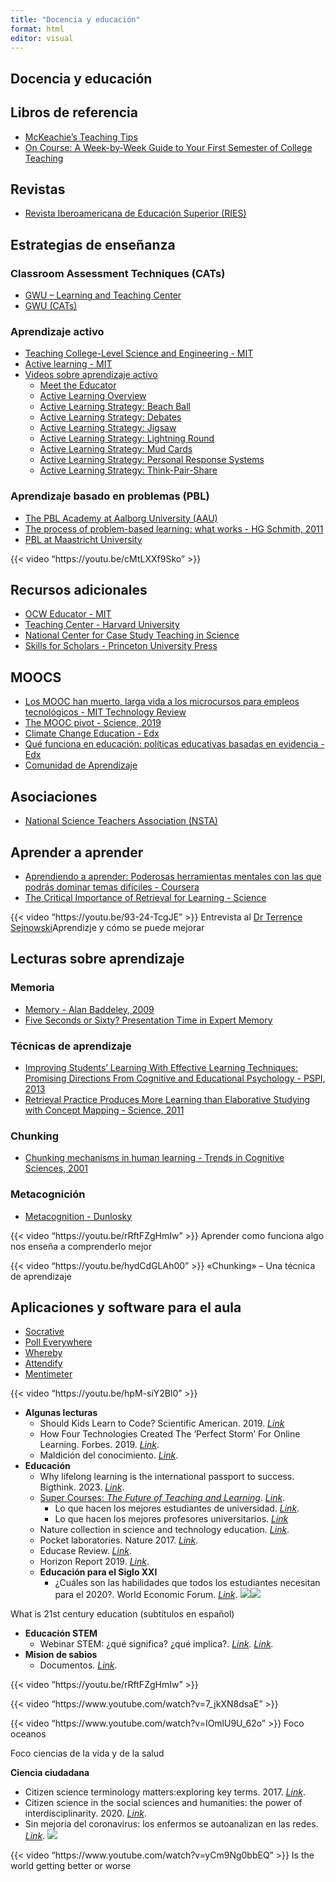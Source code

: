 ```yaml
---
title: "Docencia y educación"
format: html
editor: visual
---
```


## Docencia y educación

## Libros de referencia

-   [McKeachie’s Teaching Tips](https://books.google.com.co)
-   [On Course: A Week-by-Week Guide to Your First Semester of College Teaching](https://books.google.com.co)

## Revistas

-   [Revista Iberoamericana de Educación Superior (RIES)](https://www.ries.universia.unam.mx)

## Estrategias de enseñanza

### Classroom Assessment Techniques (CATs)

-   [GWU – Learning and Teaching Center](https://library.gwu.edu)
-   [GWU (CATs)](https://library.gwu.edu)

### Aprendizaje activo

-   [Teaching College-Level Science and Engineering - MIT](https://ocw.mit.edu)
-   [Active learning - MIT](https://tll.mit.edu)
-   [Videos sobre aprendizaje activo](https://www.youtube.com)
    -   [Meet the Educator](https://youtu.be)
    -   [Active Learning Overview](https://youtu.be)
    -   [Active Learning Strategy: Beach Ball](https://youtu.be)
    -   [Active Learning Strategy: Debates](https://youtu.be)
    -   [Active Learning Strategy: Jigsaw](https://youtu.be)
    -   [Active Learning Strategy: Lightning Round](https://youtu.be)
    -   [Active Learning Strategy: Mud Cards](https://youtu.be)
    -   [Active Learning Strategy: Personal Response Systems](https://youtu.be)
    -   [Active Learning Strategy: Think-Pair-Share](https://youtu.be)

### Aprendizaje basado en problemas (PBL)

-   [The PBL Academy at Aalborg University (AAU)](https://www.pbl.aau.dk)
-   [The process of problem-based learning: what works - HG Schmith, 2011](https://onlinelibrary.wiley.com)
-   [PBL at Maastricht University](https://www.maastrichtuniversity.nl)

{{< video "https://youtu.be/cMtLXXf9Sko" >}}

## Recursos adicionales

-   [OCW Educator - MIT](https://ocw.mit.edu)
-   [Teaching Center - Harvard University](https://hbsp.harvard.edu)
-   [National Center for Case Study Teaching in Science](https://sciencecases.lib.buffalo.edu)
-   [Skills for Scholars - Princeton University Press](https://press.princeton.edu)

## MOOCS

-   [Los MOOC han muerto, larga vida a los microcursos para empleos tecnológicos - MIT Technology Review](https://www.technologyreview.es)
-   [The MOOC pivot - Science, 2019](https://science.sciencemag.org)
-   [Climate Change Education - Edx](https://www.edx.org)
-   [Qué funciona en educación: políticas educativas basadas en evidencia - Edx](https://www.edx.org)
-   [Comunidad de Aprendizaje](https://www.comunidaddeaprendizaje.com.es)

## Asociaciones

-   [National Science Teachers Association (NSTA)](https://www.nsta.org)

## Aprender a aprender

-   [Aprendiendo a aprender: Poderosas herramientas mentales con las que podrás dominar temas difíciles - Coursera](https://www.coursera.org)
-   [The Critical Importance of Retrieval for Learning - Science](https://science.sciencemag.org)

{{< video "https://youtu.be/93-24-TcgJE" >}} Entrevista al [Dr Terrence Sejnowski](https://scholar.google.com/citations?user=m1qAiOUAAAAJ)Aprendizje y cómo se puede mejorar\

## Lecturas sobre aprendizaje

### Memoria

-   [Memory - Alan Baddeley, 2009](https://www.amazon.es)
-   [Five Seconds or Sixty? Presentation Time in Expert Memory](https://onlinelibrary.wiley.com)

### Técnicas de aprendizaje

-   [Improving Students’ Learning With Effective Learning Techniques: Promising Directions From Cognitive and Educational Psychology - PSPI, 2013](https://journals.sagepub.com)
-   [Retrieval Practice Produces More Learning than Elaborative Studying with Concept Mapping - Science, 2011](https://science.sciencemag.org)

### Chunking

-   [Chunking mechanisms in human learning - Trends in Cognitive Sciences, 2001](https://www.sciencedirect.com)

### Metacognición

-   [Metacognition - Dunlosky](https://books.google.com.co)

::: {layout-ncol="2"}
{{< video "https://youtu.be/rRftFZgHmIw" >}} Aprender como funciona algo nos enseña a comprenderlo mejor

{{< video "https://youtu.be/hydCdGLAh00" >}} «Chunking» – Una técnica de aprendizaje
:::

## Aplicaciones y software para el aula

-   [Socrative](https://socrative.com)
-   [Poll Everywhere](https://www.polleverywhere.com)
-   [Whereby](https://whereby.com)
-   [Attendify](https://attendify.com)
-   [Mentimeter](https://www.mentimeter.com)

{{< video "https://youtu.be/hpM-siY2Bl0" >}}

-   **Algunas lecturas**
    -   Should Kids Learn to Code? Scientific American. 2019. [*Link*](https://www.scientificamerican.com/article/should-kids-learn-to-code/)
    -   How Four Technologies Created The ‘Perfect Storm’ For Online Learning. Forbes. 2019. [*Link*](https://www.forbes.com/sites/anantagarwal/2019/08/10/how-four-technologies-created-the-perfect-storm-for-online-learning/#6b309227e23e).
    -   Maldición del conocimiento. [*Link*](https://es.wikipedia.org/wiki/Maldici%C3%B3n_del_conocimiento).
-   **Educación**
    -   Why lifelong learning is the international passport to success. Bigthink. 2023. [*Link*](https://bigthink.com/smart-skills/lifelong-learning/#Echobox=1702361749).
    -   [Super Courses: *The Future of Teaching and Learning*](https://press.princeton.edu/books/paperback/9780691182568/super-courses). [*Link*](https://books.google.com.co/books?id=_CZnEAAAQBAJ&printsec=frontcover&dq=Super+Courses:+The+Future+of+Teaching+and+Learning&hl=es-419&sa=X&redir_esc=y#v=onepage&q=Super%20Courses%3A%20The%20Future%20of%20Teaching%20and%20Learning&f=false).
        -   Lo que hacen los mejores estudiantes de universidad. [*Link*](https://books.google.com.co/books?id=qkxpBAAAQBAJ&printsec=frontcover&dq=Super+Courses:+The+Future+of+Teaching+and+Learning&hl=es-419&sa=X&ved=2ahUKEwiU-Nq4sbn8AhUSSzABHR0UCukQ6AF6BAgHEAM#v=onepage&q&f=false).
        -   Lo que hacen los mejores profesores universitarios. [*Link*](https://books.google.com.co/books?id=YwPCxQpxKbIC&printsec=frontcover&source=gbs_ge_summary_r&cad=0#v=onepage&q&f=false)
    -   Nature collection in science and technology education. [*Link*](https://www.nature.com/collections/wrhbjpkrfl).
    -   Pocket laboratories. Nature 2017. [*Link*](http://www.nature.com/nature/journal/v545/n7652/full/545119a.html?WT.mc_id=TWT_NA_1705_FHTECHFSMARTPHONELAB_PORTFOLIO).
    -   Educase Review. [*Link*](https://er.educause.edu/).
    -   Horizon Report 2019. [*Link*](https://library.educause.edu/-/media/files/library/2019/4/2019horizonreport.pdf?la=en&hash=C8E8D444AF372E705FA1BF9D4FF0DD4CC6F0FDD1).
    -   **Educación para el Siglo XXI**
        -   ¿Cuáles son las habilidades que todos los estudiantes necesitan para el 2020?. World Economic Forum. [*Link*](https://www.weforum.org/es/agenda/2016/09/cuales-son-las-habilidades-del-siglo-21-que-todos-los-estudiantes-necesitan/?utm_content=buffera510e&utm_medium=social&utm_source=facebook.com&utm_campaign=buffer). ![](https://www.youtube.com/watch?v=pKd9Q2-yqKw)![](https://www.youtube.com/watch?v=MuIyOoIj1lE)

What is 21st century education (subtítulos en español)

-   **Educación STEM**
    -   Webinar STEM: ¿qué significa? ¿qué implica?. [*Link*](https://www.compartirpalabramaestra.org/actualidad/noticias/encuentre-el-material-del-primer-webinar-stem-que-significa-que-implica?utm_source=phplist364&utm_medium=email&utm_content=HTML&utm_campaign=Aqu%C3%AD+est%C3%A1+tu+acceso+al+Webinar+3+de+%27Educaci%C3%B3n+STEM%27)*. [Link](https://www.facebook.com/watch/?v=2657615131220128&extid=ZGORmHZEuNDetuvA).*
-   **Mision de sabios**
    -   Documentos. [*Link*](https://minciencias.gov.co/mision-sabios/documentos).

::: {layout-ncol="2"}
{{< video "https://youtu.be/rRftFZgHmIw" >}}

{{< video "https://www.youtube.com/watch?v=7_jkXN8dsaE" >}}

{{< video "https://www.youtube.com/watch?v=IOmlU9U_62o" >}} Foco oceanos
:::

Foco ciencias de la vida y de la salud

**Ciencia ciudadana**

-   Citizen science terminology matters:exploring key terms. 2017. [*Link*](https://gfzpublic.gfz-potsdam.de/rest/items/item_2280888_3/component/file_2280893/content).
-   Citizen science in the social sciences and humanities: the power of interdisciplinarity. 2020. [*Link*](https://www.nature.com/articles/s41599-020-0471-y).
-   Sin mejoría del coronavirus: los enfermos se autoanalizan en las redes. [*Link*](https://www.technologyreview.es/s/12508/sin-mejoria-del-coronavirus-los-enfermos-se-autoanalizan-en-las-redes). ![](https://www.youtube.com/watch?v=yCm9Ng0bbEQ)

{{< video "https://www.youtube.com/watch?v=yCm9Ng0bbEQ" >}} Is the world getting better or worse